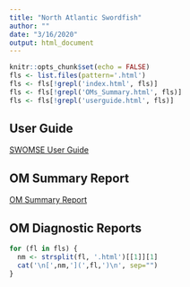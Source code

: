 ```yaml
---
title: "North Atlantic Swordfish"
author: ""
date: "3/16/2020"
output: html_document
---
```


```r
knitr::opts_chunk$set(echo = FALSE)
fls <- list.files(pattern='.html')
fls <- fls[!grepl('index.html', fls)]
fls <- fls[!grepl('OMs_Summary.html', fls)]
fls <- fls[!grepl('userguide.html', fls)]


```

## User Guide

[SWOMSE User Guide](userguide.html)

## OM Summary Report
[OM Summary Report](OMs_Summary.htm)

## OM Diagnostic Reports
```r
for (fl in fls) {
  nm <- strsplit(fl, '.html')[[1]][1]
  cat('\n[',nm,'](',fl,')\n', sep="")
}
```
